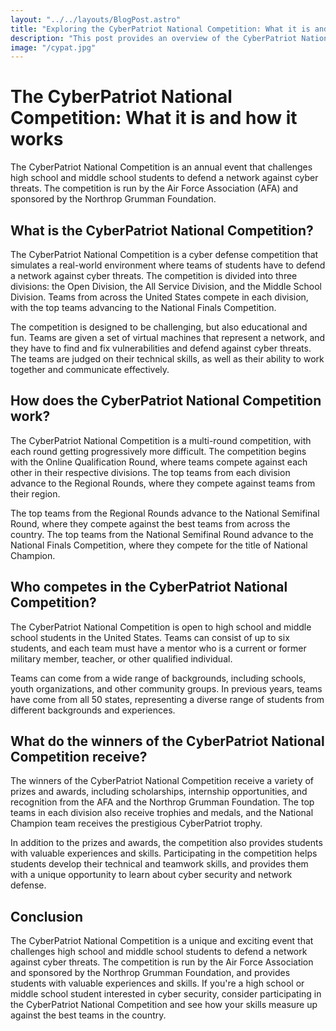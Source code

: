 ```yaml
---
layout: "../../layouts/BlogPost.astro"
title: "Exploring the CyberPatriot National Competition: What it is and how it works"
description: "This post provides an overview of the CyberPatriot National Competition, including how it works, who competes in it, and what the winners receive."
image: "/cypat.jpg"
---
```


# The CyberPatriot National Competition: What it is and how it works

The CyberPatriot National Competition is an annual event that challenges high school and middle school students to defend a network against cyber threats. The competition is run by the Air Force Association (AFA) and sponsored by the Northrop Grumman Foundation.

## What is the CyberPatriot National Competition?

The CyberPatriot National Competition is a cyber defense competition that simulates a real-world environment where teams of students have to defend a network against cyber threats. The competition is divided into three divisions: the Open Division, the All Service Division, and the Middle School Division. Teams from across the United States compete in each division, with the top teams advancing to the National Finals Competition.

The competition is designed to be challenging, but also educational and fun. Teams are given a set of virtual machines that represent a network, and they have to find and fix vulnerabilities and defend against cyber threats. The teams are judged on their technical skills, as well as their ability to work together and communicate effectively.

## How does the CyberPatriot National Competition work?

The CyberPatriot National Competition is a multi-round competition, with each round getting progressively more difficult. The competition begins with the Online Qualification Round, where teams compete against each other in their respective divisions. The top teams from each division advance to the Regional Rounds, where they compete against teams from their region.

The top teams from the Regional Rounds advance to the National Semifinal Round, where they compete against the best teams from across the country. The top teams from the National Semifinal Round advance to the National Finals Competition, where they compete for the title of National Champion.

## Who competes in the CyberPatriot National Competition?

The CyberPatriot National Competition is open to high school and middle school students in the United States. Teams can consist of up to six students, and each team must have a mentor who is a current or former military member, teacher, or other qualified individual.

Teams can come from a wide range of backgrounds, including schools, youth organizations, and other community groups. In previous years, teams have come from all 50 states, representing a diverse range of students from different backgrounds and experiences.

## What do the winners of the CyberPatriot National Competition receive?

The winners of the CyberPatriot National Competition receive a variety of prizes and awards, including scholarships, internship opportunities, and recognition from the AFA and the Northrop Grumman Foundation. The top teams in each division also receive trophies and medals, and the National Champion team receives the prestigious CyberPatriot trophy.

In addition to the prizes and awards, the competition also provides students with valuable experiences and skills. Participating in the competition helps students develop their technical and teamwork skills, and provides them with a unique opportunity to learn about cyber security and network defense.

## Conclusion

The CyberPatriot National Competition is a unique and exciting event that challenges high school and middle school students to defend a network against cyber threats. The competition is run by the Air Force Association and sponsored by the Northrop Grumman Foundation, and provides students with valuable experiences and skills. If you're a high school or middle school student interested in cyber security, consider participating in the CyberPatriot National Competition and see how your skills measure up against the best teams in the country.
